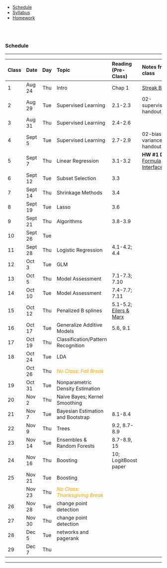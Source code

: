 
<ul class="navibar">
  <li><a href="./index.html" class="current" >Schedule</a></li>
  <li><a href="./syllabus.html" class="navibar" >Syllabus</a></li>
  <li><a href="./homework.html" class="navibar" >Homework</a></li>
</ul>




<!--- Start Main Page --->
<br><br>

### Schedule

-----------

<!--
29 class meetings
Add 1 day of HW review for each HW assignment

(3)[1] Ch2
(5)[5] Ch3
(2)[3] Ch4a
(2)[2] Ch7a
-- (12) [11]

(3)[2] Ch 5 and smoothing. maybe kernel smoothing? and GAM
(4)[4] Classification and Density Estimation
-- (7) [7]

(2)[1] Ch8 - Bayesian
  - connection to bootstrap
  - bayesian density estimation (categorical counts)
  - bayesian lasso, ridge, regression
(2)[2] Ch8-9 Trees/RF
(2)[2] Ch.10 Boosting
-- (6) [5]

(6)[5] Other
only 4 classes after thanksgiving
- (2) sepp (needs to follow poisson regression)
    - derive likelihood, estimate parameters, EM algorithm
    - show basic papers about estimation
- (2-3) change point detection
    - including fused lasso
- (1) networks and pagerank

(4) project discussion + 3 hw reviews

-----
(35 meetings. Need to cut 6!)

-->


------------------------------------------------------------------------------------------------
Class Date      Day  Topic                      Reading (Pre-Class)     Notes from class
----- -------- ----- -------------------------- ----------------------- -----------------------
  1    Aug 24   Thu  Intro                       Chap 1                   [Streak Betting](https://mdporter.github.io/teaching/streak-betting/streak-betting.html)

  2    Aug 29   Tue  Supervised Learning          2.1-2.3                02-supervised.pdf handout

  3    Aug 31   Thu  Supervised Learning          2.4-2.6

  4    Sept 5   Tue  Supervised Learning          2.7-2.9                02-bias-variance.pdf handout
  
  5    Sept 7   Thu  Linear Regression            3.1-3.2                 **HW #1 Due** [R Formula Interface](other/rfmla.pdf)

  6    Sept 12  Tue  Subset Selection            3.3                      
  
  7    Sept 14  Thu   Shrinkage Methods          3.4                    <!-- [R Code](R/05-Ridge.R) -->
                      <!-- 
                      (lectures/05-Ridge.pdf) 
                      -->

  8    Sept 19  Tue  Lasso                       3.6                    <!-- [R Code](R/06-lasso.R) -->
                     <!-- 
                     (lectures/06-lasso.pdf) 
                     -->  
    
  9    Sept 21  Thu  Algorithms                   3.8-3.9               <!-- [R Code](R/07-algorithms.R) -->
   

  10   Sept 26  Tue                                                     <!-- **HW #2 Due** -->
  
  11   Sept 28  Thu   Logistic Regression         4.1-4.2; 4.4            <!-- **HW #2 Due** -->
   
  12   Oct 3    Tue   GLM
  
  13   Oct 5    Thu   Model Assessment            7.1-7.3; 7.10

  14   Oct 10   Tue   Model Assessment            7.4-7.7; 7.11         <!-- [R Code](R/08-crossval.R) -->
                      <!-- 
                      [Model Selection]
                      -->                

  15   Oct 12   Thu   Penalized B splines        5.1-5.2;               <!-- [R Code](R/09-bsplines.R)-->
                                                 [Eilers \& Marx]
                                                 <!--
                                                 (homework/Bsplines
                                                 .pdf)
                                                 -->
  

  16   Oct 17   Tue   Generalize Additive       5.6, 9.1
                      Models
                      <!-- link -->
  
  17   Oct 19   Thu   Classification/Pattern
                      Recognition

  18   Oct 24   Tue   LDA                                               <!-- [R Code](R/11-density.R) -->
  
       Oct 26   Thu   <font color="orange">           
                       *No Class: Fall Break* 
                       </font>        
  
  19   Oct 31   Tue   Nonparametric Density     
                      Estimation
                      <!-- [Rmd](lectures/
                      12-npdensity.Rmd)
                      -->
                                                 
  20   Nov 2    Thu   Naive Bayes; 
                      Kernel
                      Smoothing
  
  21   Nov 7    Tue   Bayesian Estimation       8.1-8.4
                      and Bootstrap
  
  22   Nov 9    Thu   Trees                     9.2, 8.7-8.9            <!-- [R Code](R/13-trees.R) -->
                      <!-- [Trees] -->
  

  23   Nov 14   Tue  Ensembles \& Random        8.7-8.9, 15        
                     Forests
 

  24   Nov 16   Thu  Boosting                   10; LogitBoost paper    <!-- [R Code](R/14-boosting.R) -->
  
  25   Nov 21   Tue  Boosting

       Nov 23   Thu  <font color="orange">           
                       *No Class: Thanksgiving
                       Break* 
                       </font>        
  

  26   Nov 28   Tue  change point detection
                     
  27   Nov 30   Thu  change point detection                             <!-- [R Code](R/15-changedetect.R) -->
  
  28   Dec 5    Tue  networks and pagerank
                      <!-- [link] -->
  
  29   Dec 7    Thu  
  
------------------------------------------------------------------------------------------------

-----------

[Eilers \& Marx]: mdporter.github.io/ST697/other/(eilers-marx) Flexible smoothing.pdf



<!-- 



#### Supervised Learning

------------------------------------------------------------------------------------------------
Class Date      Day  Lecture                    Reading (Pre-Class)     Notes from class
----- -------- ----- -------------------------- ----------------------- -----------------------
  1    Aug 20   Thu   Intro

  2    Aug 25   Tue   Supervised Learning       ESL 2                   [R Code](R/02-suplearning.R)

  3    Aug 27   Thu   Linear Regression         ESL 3.1-3.2             [R Code](R/03-regression.R)
  
  4    Sept 1   Tue   Subset Selection          ESL 3.3                 [R Code](R/04-biasvariance.R)

  5    Sept 3   Thu   [Shrinkage Methods](      ESL 3.4                 [R Code](R/05-Ridge.R)
                      lectures/05-Ridge.pdf)      
    
  6    Sept 8   Tue  [Lasso](                   ESL 3.6                 [R Code](R/06-lasso.R)
                     lectures/06-lasso.pdf)

  7    Sept 10  Thu  Algorithms                 ESL 3.8-3.9             [R Code](R/07-algorithms.R)
  
  8    Sept 15  Tue  [Model Selection]          ESL 7 (esp. 7.10)       [R Code](R/08-crossval.R)
                     
  9    Sept 17  Thu  Classification             TBD
  
  10   Sept 22  Tue  **IACA Conference**,       ESL 4.4
                     Logistic Regression
                     
  11   Sept 24  Thu  **IACA Conference**
                     TBD
  
  12   Sept 29  Tue  Penalized B splines        [Eilers \& Marx](       [R Code](R/09-bsplines.R)
                                                homework/Bsplines.pdf)
                                                ; ESL 5.1-5.2
  
13     Oct 1    Thu  [Generalize Additive       ESL 5.6, 9.1
                     Models]
                     
14     Oct 6    Tue  Evaluating Binary          ESL 6.6                
                     Classifiers, Naive
                     Bayes

15     Oct 8    Thu  Parametric Density         ESL 4.3                 [R Code](R/11-density.R)
                     Estimation, LDA

16     Oct 13   Tue  [Nonparametric Density     ESL 6.1-6.5             [Rmd](lectures/12-npdensity.Rmd)
                     Estimation], Kernel
                     Smoothing

17     Oct 15   Thu  HW Review

18     Oct 20   Tue  Bayesian Estimation        ESL 8.1-8.4
                     and Bootstrap

19     Oct 22   Thu  [Trees](                   ESL 9.2, 8.7-8.9        [R Code](R/13-trees.R)
                     lectures/13-trees.pdf)

20     Oct 27   Tue  Ensembles \& Random        ESL 8.7-8.9, 15        
                     Forests

       Oct 29   Thu  <font color="orange">                                
                     *No Class: Fall Break* 
                     </font>  

21     Nov 3    Tue  Boosting                   ESL 10; LogitBoost paper [R Code](R/14-boosting.R)

22    Nov 5    Thu   Boosting  

------------------------------------------------------------------------------------------------

--------------------------------


#### Unsupervised Learning

------------------------------------------------------------------------------------------------
Class Date      Day  Lecture                    Reading (Pre-Class)     Notes from class
----- -------- ----- -------------------------- ----------------------- -----------------------                   
23    Nov 10   Tue   Project discussions

24    Nov 12   Thu   Self-exciting point 
                     processes; HW review

25    Nov 17   Tue   change detection (i)                               

26    Nov 19   Thu   change detection (ii)                               [R Code](R/15-changedetect.R)

27    Nov 24   Tue   [networks and pagerank]

      Nov 26   Thu   <font color="orange">                                
                     *No Class: Thanksgiving
                     Break*  
                     </font> 
                    
28    Dec 1    Tue   no-class: project prep                            
 
29    Dec 3    Thu   project presentations                                            

------------------------------------------------------------------------------------------------

-------------------------------- 


<p style="font-size:80%">
 - **ESL**: Elements of Statistical Learning (2rd)
</p>


[Model Selection]: lectures/08-modelselection.pdf
[Generalize Additive Models]: lectures/10-gam.pdf
[Nonparametric Density Estimation]: lectures/12-npdensity.pdf
[networks and pagerank]: lectures/16-networks.pdf

-->
